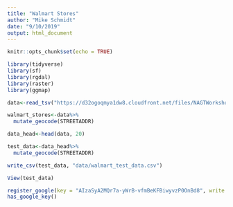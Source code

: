 ```yaml
---
title: "Walmart Stores"
author: "Mike Schmidt"
date: "9/10/2019"
output: html_document
---
```


```r
knitr::opts_chunk$set(echo = TRUE)
```

```r
library(tidyverse)
library(sf)
library(rgdal)
library(raster)
library(ggmap)
```

```r
data<-read_tsv("https://d32ogoqmya1dw8.cloudfront.net/files/NAGTWorkshops/gis/activities/walmart_locations.txt")

walmart_stores<-data%>%
  mutate_geocode(STREETADDR)

data_head<-head(data, 20)

test_data<-data_head%>%
  mutate_geocode(STREETADDR)

write_csv(test_data, "data/walmart_test_data.csv")

View(test_data)

register_google(key = "AIzaSyA2MQr7a-yWrB-vfmBeKFBiwyvzP0OnBd8", write = TRUE)
has_google_key()
```





